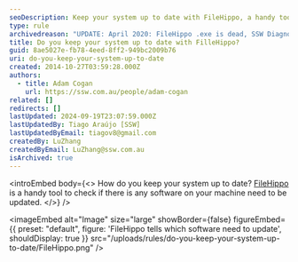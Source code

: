 ```yaml
---
seoDescription: Keep your system up to date with FileHippo, a handy tool that checks for software updates and alerts you when needed.
type: rule
archivedreason: "UPDATE: April 2020: FileHippo .exe is dead, SSW Diagnostics .exe is dead and there is no equivalent utility."
title: Do you keep your system up to date with FilleHippo?
guid: 8ae5027e-fb78-4eed-8ff2-949bc2009b76
uri: do-you-keep-your-system-up-to-date
created: 2014-10-27T03:59:28.000Z
authors:
  - title: Adam Cogan
    url: https://ssw.com.au/people/adam-cogan
related: []
redirects: []
lastUpdated: 2024-09-19T23:07:59.000Z
lastUpdatedBy: Tiago Araújo [SSW]
lastUpdatedByEmail: tiagov8@gmail.com
createdBy: LuZhang
createdByEmail: LuZhang@ssw.com.au
isArchived: true
---
```


<introEmbed
  body={<>
How do you keep your system up to date? [FileHippo](https://filehippo.com/) is a handy tool to check if there is any software on your machine need to be updated.
  </>}
/>

<imageEmbed
  alt="Image"
  size="large"
  showBorder={false}
  figureEmbed={{
    preset: "default",
    figure: 'FileHippo tells which software need to update',
    shouldDisplay: true
  }}
  src="/uploads/rules/do-you-keep-your-system-up-to-date/FileHippo.png"
/>
